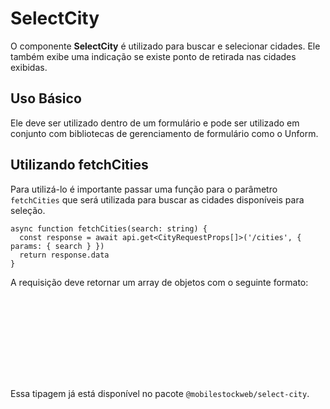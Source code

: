 

<Meta of={SelectCityStories} />

# SelectCity

O componente **SelectCity** é utilizado para buscar e selecionar cidades. Ele também exibe uma indicação se existe ponto de retirada nas cidades exibidas.

## Uso Básico

Ele deve ser utilizado dentro de um formulário e pode ser utilizado em conjunto com bibliotecas de gerenciamento de formulário como o Unform.

<Canvas of={SelectCityStories.UsoBasico} />
<Controls />

## Utilizando fetchCities

Para utilizá-lo é importante passar uma função para o parâmetro `fetchCities` que será utilizada para buscar as cidades disponíveis para seleção.

```tsx
async function fetchCities(search: string) {
  const response = await api.get<CityRequestProps[]>('/cities', { params: { search } })
  return response.data
}
```

A requisição deve retornar um array de objetos com o seguinte formato:

```ts
type CityRequestProps = {
  tem_ponto: boolean
  id: number
  nome: string
  uf: string
  latitude: number
  longitude: number
  label: string
}
```

Essa tipagem já está disponível no pacote `@mobilestockweb/select-city`.
